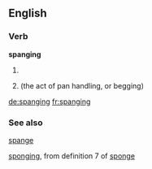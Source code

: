 ==English==

===Verb===
'''spanging'''

# {{present participle of|spang}}
# {{present participle of|spange}} (the act of pan handling, or begging)

[[de:spanging]]
[[fr:spanging]]

===See also===
[[spange]]

[[sponging]], from definition 7 of [[sponge]]